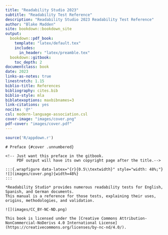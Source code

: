 ```yaml
--- 
title: "Readability Studio 2023"
subtitle: "Readability Test Reference"
description: "Readability Studio 2023 Readability Test Reference"
author: "Blake Madden"
site: bookdown::bookdown_site
output:
  bookdown::pdf_book:
    template: "latex/default.tex"
    includes:
      in_header: "latex/preamble.tex"
  bookdown::gitbook:
    toc_depth: 2
documentclass: book
date: 2023
links-as-notes: true
linestretch: 1.15
biblio-title: References
bibliography: cites.bib
biblio-style: mla
biblatexoptions: maxbibnames=3
link-citations: yes
nocite: '@*'
csl: modern-language-association.csl
cover-image: "images/cover.png"
pdf-cover: "images/cover.pdf"
---
```


```r
source('R/appdown.r')
```

```asis
# Preface {#cover .unnumbered}

<!-- Just want this preface in the gitbook.
     PDF output will have its own copyright page after the title.-->

:::{.wrapfigure data-latex="{r}{0.5\\textwidth}" style="width: 48%;"}
![](images/cover.png){width=48%}
:::

*Readability Studio* provides numerous readability tests for English, Spanish, and German documents.
This manual is a reference for those tests, explaining their uses, origins, methodologies, and validation.

![](images/CC_BY-NC-ND.png)

This book is licensed under the [Creative Commons Attribution-NonCommercial-NoDerivs 4.0 International License](https://creativecommons.org/licenses/by-nc-nd/4.0/).
```
